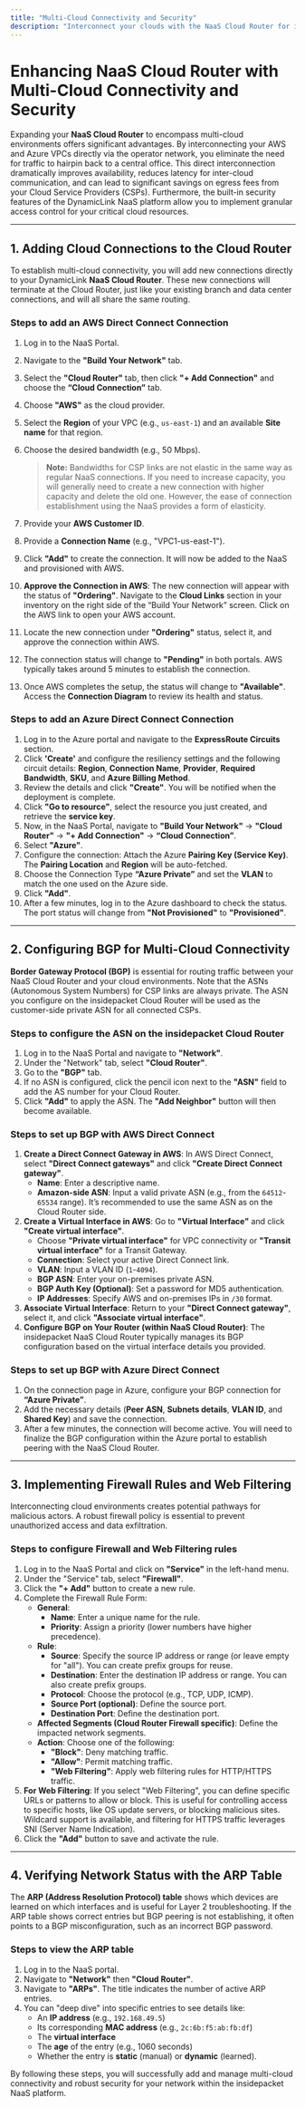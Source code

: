 ```yaml
---
title: "Multi-Cloud Connectivity and Security"
description: "Interconnect your clouds with the NaaS Cloud Router for improved performance, security, and cost savings.  "
---
```


# Enhancing NaaS Cloud Router with Multi-Cloud Connectivity and Security

Expanding your **NaaS Cloud Router** to encompass multi-cloud environments offers significant advantages. By interconnecting your AWS and Azure VPCs directly via the operator network, you eliminate the need for traffic to hairpin back to a central office. This direct interconnection dramatically improves availability, reduces latency for inter-cloud communication, and can lead to significant savings on egress fees from your Cloud Service Providers (CSPs). Furthermore, the built-in security features of the DynamicLink NaaS platform allow you to implement granular access control for your critical cloud resources.

---

## 1. Adding Cloud Connections to the Cloud Router

To establish multi-cloud connectivity, you will add new connections directly to your DynamicLink **NaaS Cloud Router**. These new connections will terminate at the Cloud Router, just like your existing branch and data center connections, and will all share the same routing.

### Steps to add an AWS Direct Connect Connection

 1. Log in to the NaaS Portal.
 2. Navigate to the **"Build Your Network"** tab.
 3. Select the **"Cloud Router"** tab, then click **"\+ Add Connection"** and choose the **“Cloud Connection”** tab.
 4. Choose **"AWS"** as the cloud provider.
 5. Select the **Region** of your VPC (e.g., `us-east-1`) and an available **Site name** for that region.
 6. Choose the desired bandwidth (e.g., 50 Mbps).

    > **Note:** Bandwidths for CSP links are not elastic in the same way as regular NaaS connections. If you need to increase capacity, you will generally need to create a new connection with higher capacity and delete the old one. However, the ease of connection establishment using the NaaS provides a form of elasticity.
 7. Provide your **AWS Customer ID**.
 8. Provide a **Connection Name** (e.g., "VPC1-us-east-1").
 9. Click **"Add"** to create the connection. It will now be added to the NaaS and provisioned with AWS.
10. **Approve the Connection in AWS**: The new connection will appear with the status of **"Ordering"**. Navigate to the **Cloud Links** section in your inventory on the right side of the “Build Your Network” screen. Click on the AWS link to open your AWS account.
11. Locate the new connection under **"Ordering"** status, select it, and approve the connection within AWS.
12. The connection status will change to **"Pending"** in both portals. AWS typically takes around 5 minutes to establish the connection.
13. Once AWS completes the setup, the status will change to **"Available"**. Access the **Connection Diagram** to review its health and status.

### Steps to add an Azure Direct Connect Connection

 1. Log in to the Azure portal and navigate to the **ExpressRoute Circuits** section.
 2. Click **'Create'** and configure the resiliency settings and the following circuit details: **Region**, **Connection Name**, **Provider**, **Required Bandwidth**, **SKU**, and **Azure Billing Method**.
 3. Review the details and click **"Create"**. You will be notified when the deployment is complete.
 4. Click **"Go to resource"**, select the resource you just created, and retrieve the **service key**.
 5. Now, in the NaaS Portal, navigate to **"Build Your Network"** -\> **"Cloud Router"** -\> **"\+ Add Connection"** -\> **“Cloud Connection”**.
 6. Select **"Azure"**.
 7. Configure the connection: Attach the Azure **Pairing Key (Service Key)**. The **Pairing Location** and **Region** will be auto-fetched.
 8. Choose the Connection Type **“Azure Private”** and set the **VLAN** to match the one used on the Azure side.
 9. Click **"Add"**.
10. After a few minutes, log in to the Azure dashboard to check the status. The port status will change from **"Not Provisioned"** to **"Provisioned"**.

---

## 2. Configuring BGP for Multi-Cloud Connectivity

**Border Gateway Protocol (BGP)** is essential for routing traffic between your NaaS Cloud Router and your cloud environments. Note that the ASNs (Autonomous System Numbers) for CSP links are always private. The ASN you configure on the insidepacket Cloud Router will be used as the customer-side private ASN for all connected CSPs.

### Steps to configure the ASN on the insidepacket Cloud Router

1. Log in to the NaaS Portal and navigate to **"Network"**.
2. Under the "Network" tab, select **"Cloud Router"**.
3. Go to the **"BGP"** tab.
4. If no ASN is configured, click the pencil icon next to the **"ASN"** field to add the AS number for your Cloud Router.
5. Click **"Add"** to apply the ASN. The **"Add Neighbor"** button will then become available.

### Steps to set up BGP with AWS Direct Connect

1. **Create a Direct Connect Gateway in AWS**: In AWS Direct Connect, select **"Direct Connect gateways"** and click **"Create Direct Connect gateway"**.
   - **Name**: Enter a descriptive name.
   - **Amazon-side ASN**: Input a valid private ASN (e.g., from the `64512`-`65534` range). It’s recommended to use the same ASN as on the Cloud Router side.
2. **Create a Virtual Interface in AWS**: Go to **"Virtual Interface"** and click **"Create virtual interface"**.
   - Choose **"Private virtual interface"** for VPC connectivity or **"Transit virtual interface"** for a Transit Gateway.
   - **Connection**: Select your active Direct Connect link.
   - **VLAN**: Input a VLAN ID (`1`-`4094`).
   - **BGP ASN**: Enter your on-premises private ASN.
   - **BGP Auth Key (Optional)**: Set a password for MD5 authentication.
   - **IP Addresses**: Specify AWS and on-premises IPs in `/30` format.
3. **Associate Virtual Interface**: Return to your **"Direct Connect gateway"**, select it, and click **"Associate virtual interface"**.
4. **Configure BGP on Your Router (within NaaS Cloud Router)**: The insidepacket NaaS Cloud Router typically manages its BGP configuration based on the virtual interface details you provided.

### Steps to set up BGP with Azure Direct Connect

1. On the connection page in Azure, configure your BGP connection for **“Azure Private”**.
2. Add the necessary details (**Peer ASN**, **Subnets details**, **VLAN ID**, and **Shared Key**) and save the connection.
3. After a few minutes, the connection will become active. You will need to finalize the BGP configuration within the Azure portal to establish peering with the NaaS Cloud Router.

---

## 3. Implementing Firewall Rules and Web Filtering

Interconnecting cloud environments creates potential pathways for malicious actors. A robust firewall policy is essential to prevent unauthorized access and data exfiltration.

### Steps to configure Firewall and Web Filtering rules

1. Log in to the NaaS Portal and click on **"Service"** in the left-hand menu.
2. Under the "Service" tab, select **"Firewall"**.
3. Click the **"\+ Add"** button to create a new rule.
4. Complete the Firewall Rule Form:
   - **General**:
     - **Name**: Enter a unique name for the rule.
     - **Priority**: Assign a priority (lower numbers have higher precedence).
   - **Rule**:
     - **Source**: Specify the source IP address or range (or leave empty for "all"). You can create prefix groups for reuse.
     - **Destination**: Enter the destination IP address or range. You can also create prefix groups.
     - **Protocol**: Choose the protocol (e.g., TCP, UDP, ICMP).
     - **Source Port (optional)**: Define the source port.
     - **Destination Port**: Define the destination port.
   - **Affected Segments (Cloud Router Firewall specific)**: Define the impacted network segments.
   - **Action**: Choose one of the following:
     - **"Block"**: Deny matching traffic.
     - **"Allow"**: Permit matching traffic.
     - **"Web Filtering"**: Apply web filtering rules for HTTP/HTTPS traffic.
5. **For Web Filtering**: If you select "Web Filtering", you can define specific URLs or patterns to allow or block. This is useful for controlling access to specific hosts, like OS update servers, or blocking malicious sites. Wildcard support is available, and filtering for HTTPS traffic leverages SNI (Server Name Indication).
6. Click the **"Add"** button to save and activate the rule.

---

## 4. Verifying Network Status with the ARP Table

The **ARP (Address Resolution Protocol) table** shows which devices are learned on which interfaces and is useful for Layer 2 troubleshooting. If the ARP table shows correct entries but BGP peering is not establishing, it often points to a BGP misconfiguration, such as an incorrect BGP password.

### Steps to view the ARP table

1. Log in to the NaaS portal.
2. Navigate to **"Network"** then **"Cloud Router"**.
3. Navigate to **"ARPs"**. The title indicates the number of active ARP entries.
4. You can "deep dive" into specific entries to see details like:
   - An **IP address** (e.g., `192.168.49.5`)
   - Its corresponding **MAC address** (e.g., `2c:6b:f5:ab:fb:df`)
   - The **virtual interface**
   - The **age** of the entry (e.g., 1060 seconds)
   - Whether the entry is **static** (manual) or **dynamic** (learned).

By following these steps, you will successfully add and manage multi-cloud connectivity and robust security for your network within the insidepacket NaaS platform.